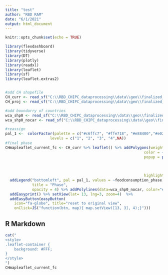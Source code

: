 ```yaml
---
title: "test"
author: "RBD RAM"
date: "6/1/2021"
output: html_document
---
```


```r
knitr::opts_chunk$set(echo = TRUE)

library(flexdashboard)
library(tidyverse)
library(DT)
library(plotly)
library(readxl)
library(leaflet)
library(sf)
library(leaflet.extras2)


#add CH shapefile
CH_curr <- read_sf("C:\\RBD_CHIPC_dataprocessing\\data\\geo\\finalized_CHgeofiles\\wca_CHIPC_mar2021_current.gpkg")
CH_proj <- read_sf("C:\\RBD_CHIPC_dataprocessing\\data\\geo\\finalized_CHgeofiles\\wca_CHIPC_mar2021_projected.gpkg")

#add boundarry of countries
wca_shp0 <- read_sf("C:\\RBD_CHIPC_dataprocessing\\data\\geo\\finalized_CHgeofiles\\wca_shp0all.gpkg")
wca_shp0_nocar <- read_sf("C:\\RBD_CHIPC_dataprocessing\\data\\geo\\finalized_CHgeofiles\\wca_shp0all.gpkg") %>% filter(admin0Name != "Central African Republic")

#reassign
pal_1 <-  colorFactor(palette = c("#c6ffc7", "#ffe718", "#e88400","#e02d00","#FFFFFF"), 
                    levels = c("1", "2", "3", "4",NA))
#final phase
CHmapleaflet_current_fc <- CH_curr %>% leaflet() %>% addPolygons(weight = 0.25, fillOpacity = 0.75,
                                                              color = ~pal_1(CH_curr$foodconsumption_phase),
                                                              popup = paste("Country:", CH_curr$adm0_name, "<br>",
                                                                            "Admin1:", CH_curr$adm1_name, "<br>",
                                                                            "Admin2:", CH_curr$adm2_name, "<br>",
                                                                            "Phase:", CH_curr$foodconsumption_phase, "<br>"),
                                                              highlight = highlightOptions(weight = 3, color = "black", bringToFront = FALSE)) %>% 
  addLegend("bottomleft", pal = pal_1, values = ~foodconsumption_phase,
            title = "Phase",
            opacity = 4) %>% addPolylines(data=wca_shp0_nocar, color="#000000", weight=2.5) %>%
  addEasyprint() %>% setView(lat= 13, lng=3, zoom=4)  %>%
  addEasyButton(easyButton(
    icon="fa-globe", title="reset to original view",
    onClick=JS("function(btn, map){ map.setView([13, 3], 4);}")))


```

## R Markdown


```r
cat("
<style>
.leaflet-container {
    background: #FFF;
}
</style>
")
CHmapleaflet_current_fc 
```  
